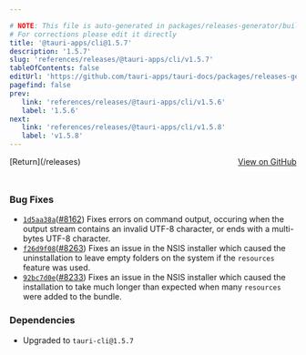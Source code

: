 ```yaml
---

# NOTE: This file is auto-generated in packages/releases-generator/build.ts
# For corrections please edit it directly
title: '@tauri-apps/cli@1.5.7'
description: '1.5.7'
slug: 'references/releases/@tauri-apps/cli/v1.5.7'
tableOfContents: false
editUrl: 'https://github.com/tauri-apps/tauri-docs/packages/releases-generator/build.ts'
pagefind: false
prev:
   link: 'references/releases/@tauri-apps/cli/v1.5.6'
   label: '1.5.6'
next:
   link: 'references/releases/@tauri-apps/cli/v1.5.8'
   label: 'v1.5.8'
---
```


			

<ReleaseSidebar slug="references/releases/@tauri-apps/cli"  packageName="@tauri-apps/cli" />

<div style="margin-bottom:3rem; display: flex; justify-content: space-between; align-items: center"><span>[Return](/releases)</span><span><a href="https://github.com/tauri-apps/tauri/releases/tag/@tauri-apps/cli-v1.5.7">View on GitHub</a></span></div>

### Bug Fixes

- [`1d5aa38a`](https://www.github.com/tauri-apps/tauri/commit/1d5aa38ae418ea31f593590b6d32cf04d3bfd8c1)([#8162](https://www.github.com/tauri-apps/tauri/pull/8162)) Fixes errors on command output, occuring when the output stream contains an invalid UTF-8 character, or ends with a multi-bytes UTF-8 character.
- [`f26d9f08`](https://www.github.com/tauri-apps/tauri/commit/f26d9f0884f63f61b9f4d4fac15e6b251163793e)([#8263](https://www.github.com/tauri-apps/tauri/pull/8263)) Fixes an issue in the NSIS installer which caused the uninstallation to leave empty folders on the system if the `resources` feature was used.
- [`92bc7d0e`](https://www.github.com/tauri-apps/tauri/commit/92bc7d0e16157434330a1bcf1eefda6f0f1e5f85)([#8233](https://www.github.com/tauri-apps/tauri/pull/8233)) Fixes an issue in the NSIS installer which caused the installation to take much longer than expected when many `resources` were added to the bundle.

### Dependencies

- Upgraded to `tauri-cli@1.5.7`

